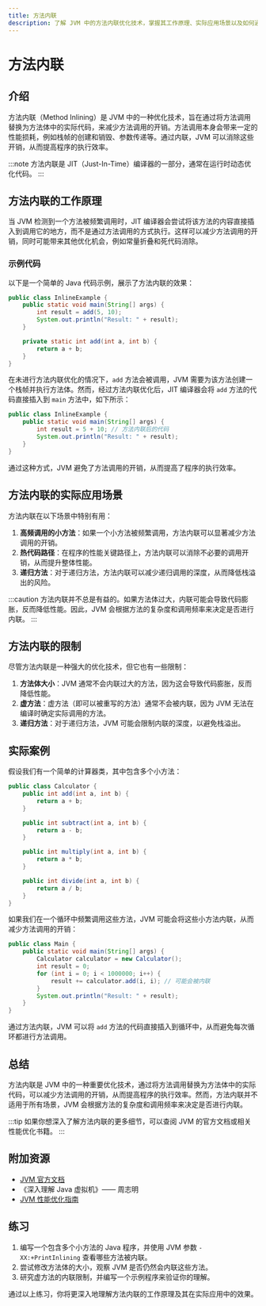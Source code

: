 ```yaml
---
title: 方法内联
description: 了解 JVM 中的方法内联优化技术，掌握其工作原理、实际应用场景以及如何通过代码示例理解其效果。
---
```


# 方法内联

## 介绍

方法内联（Method Inlining）是 JVM 中的一种优化技术，旨在通过将方法调用替换为方法体中的实际代码，来减少方法调用的开销。方法调用本身会带来一定的性能损耗，例如栈帧的创建和销毁、参数传递等。通过内联，JVM 可以消除这些开销，从而提高程序的执行效率。

:::note
方法内联是 JIT（Just-In-Time）编译器的一部分，通常在运行时动态优化代码。
:::

## 方法内联的工作原理

当 JVM 检测到一个方法被频繁调用时，JIT 编译器会尝试将该方法的内容直接插入到调用它的地方，而不是通过方法调用的方式执行。这样可以减少方法调用的开销，同时可能带来其他优化机会，例如常量折叠和死代码消除。

### 示例代码

以下是一个简单的 Java 代码示例，展示了方法内联的效果：

```java
public class InlineExample {
    public static void main(String[] args) {
        int result = add(5, 10);
        System.out.println("Result: " + result);
    }

    private static int add(int a, int b) {
        return a + b;
    }
}
```

在未进行方法内联优化的情况下，`add` 方法会被调用，JVM 需要为该方法创建一个栈帧并执行方法体。然而，经过方法内联优化后，JIT 编译器会将 `add` 方法的代码直接插入到 `main` 方法中，如下所示：

```java
public class InlineExample {
    public static void main(String[] args) {
        int result = 5 + 10; // 方法内联后的代码
        System.out.println("Result: " + result);
    }
}
```

通过这种方式，JVM 避免了方法调用的开销，从而提高了程序的执行效率。

## 方法内联的实际应用场景

方法内联在以下场景中特别有用：

1. **高频调用的小方法**：如果一个小方法被频繁调用，方法内联可以显著减少方法调用的开销。
2. **热代码路径**：在程序的性能关键路径上，方法内联可以消除不必要的调用开销，从而提升整体性能。
3. **递归方法**：对于递归方法，方法内联可以减少递归调用的深度，从而降低栈溢出的风险。

:::caution
方法内联并不总是有益的。如果方法体过大，内联可能会导致代码膨胀，反而降低性能。因此，JVM 会根据方法的复杂度和调用频率来决定是否进行内联。
:::

## 方法内联的限制

尽管方法内联是一种强大的优化技术，但它也有一些限制：

1. **方法体大小**：JVM 通常不会内联过大的方法，因为这会导致代码膨胀，反而降低性能。
2. **虚方法**：虚方法（即可以被重写的方法）通常不会被内联，因为 JVM 无法在编译时确定实际调用的方法。
3. **递归方法**：对于递归方法，JVM 可能会限制内联的深度，以避免栈溢出。

## 实际案例

假设我们有一个简单的计算器类，其中包含多个小方法：

```java
public class Calculator {
    public int add(int a, int b) {
        return a + b;
    }

    public int subtract(int a, int b) {
        return a - b;
    }

    public int multiply(int a, int b) {
        return a * b;
    }

    public int divide(int a, int b) {
        return a / b;
    }
}
```

如果我们在一个循环中频繁调用这些方法，JVM 可能会将这些小方法内联，从而减少方法调用的开销：

```java
public class Main {
    public static void main(String[] args) {
        Calculator calculator = new Calculator();
        int result = 0;
        for (int i = 0; i < 1000000; i++) {
            result += calculator.add(i, i); // 可能会被内联
        }
        System.out.println("Result: " + result);
    }
}
```

通过方法内联，JVM 可以将 `add` 方法的代码直接插入到循环中，从而避免每次循环都进行方法调用。

## 总结

方法内联是 JVM 中的一种重要优化技术，通过将方法调用替换为方法体中的实际代码，可以减少方法调用的开销，从而提高程序的执行效率。然而，方法内联并不适用于所有场景，JVM 会根据方法的复杂度和调用频率来决定是否进行内联。

:::tip
如果你想深入了解方法内联的更多细节，可以查阅 JVM 的官方文档或相关性能优化书籍。
:::

## 附加资源

- [JVM 官方文档](https://docs.oracle.com/javase/specs/jvms/se16/html/)
- 《深入理解 Java 虚拟机》—— 周志明
- [JVM 性能优化指南](https://www.oracle.com/java/technologies/javase/javase-jdk8-doc-downloads.html)

## 练习

1. 编写一个包含多个小方法的 Java 程序，并使用 JVM 参数 `-XX:+PrintInlining` 查看哪些方法被内联。
2. 尝试修改方法体的大小，观察 JVM 是否仍然会内联这些方法。
3. 研究虚方法的内联限制，并编写一个示例程序来验证你的理解。

通过以上练习，你将更深入地理解方法内联的工作原理及其在实际应用中的效果。